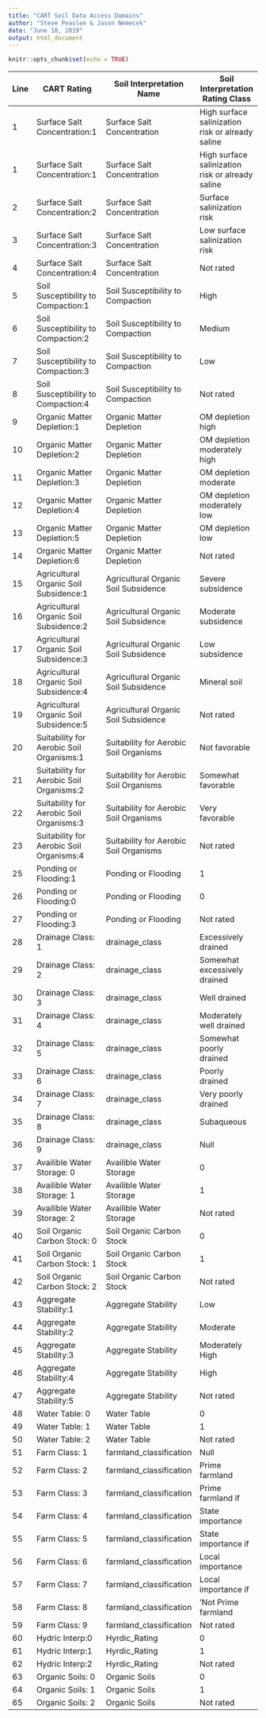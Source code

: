 ---
title: "CART Soil Data Access Domains"
author: "Steve Peaslee & Jason Nemecek"
date: "June 18, 2019"
output: html_document
---

```{r setup, include=FALSE}
knitr::opts_chunk$set(echo = TRUE)
```


|Line|CART Rating                         |Soil Interpretation Name |Soil Interpretation Rating Class |Rating Number |
|----|--------------------------------------|-------------------------|---------------------------------|
|1 |Surface Salt Concentration:1 |Surface Salt Concentration |High surface salinization risk or already saline |1
|1 |Surface Salt Concentration:1 |Surface Salt Concentration |High surface salinization risk or already saline |1|
|2 |Surface Salt Concentration:2 |Surface Salt Concentration |Surface salinization risk |2
|3 |Surface Salt Concentration:3 |Surface Salt Concentration |Low surface salinization risk |3
|4 |Surface Salt Concentration:4 |Surface Salt Concentration |Not rated |4
|5 |Soil Susceptibility to Compaction:1 |Soil Susceptibility to Compaction |High |1
|6 |Soil Susceptibility to Compaction:2 |Soil Susceptibility to Compaction |Medium |2
|7 |Soil Susceptibility to Compaction:3 |Soil Susceptibility to Compaction |Low |3
|8 |Soil Susceptibility to Compaction:4 |Soil Susceptibility to Compaction |Not rated |4
|9 |Organic Matter Depletion:1 |Organic Matter Depletion |OM depletion high |1
|10 |Organic Matter Depletion:2 |Organic Matter Depletion |OM depletion moderately high |2
|11 |Organic Matter Depletion:3 |Organic Matter Depletion |OM depletion moderate |3
|12 |Organic Matter Depletion:4 |Organic Matter Depletion |OM depletion moderately low |4
|13 |Organic Matter Depletion:5 |Organic Matter Depletion |OM depletion low |5
|14 |Organic Matter Depletion:6 |Organic Matter Depletion |Not rated |6
|15 |Agricultural Organic Soil Subsidence:1 |Agricultural Organic Soil Subsidence |Severe subsidence |1
|16 |Agricultural Organic Soil Subsidence:2 |Agricultural Organic Soil Subsidence |Moderate subsidence |2
|17 |Agricultural Organic Soil Subsidence:3 |Agricultural Organic Soil Subsidence |Low subsidence |3
|18 |Agricultural Organic Soil Subsidence:4 |Agricultural Organic Soil Subsidence |Mineral soil |4
|19 |Agricultural Organic Soil Subsidence:5 |Agricultural Organic Soil Subsidence |Not rated |5
|20 |Suitability for Aerobic Soil Organisms:1|Suitability for Aerobic Soil Organisms|Not favorable|    1
|21 |Suitability for Aerobic Soil Organisms:2 |Suitability for Aerobic Soil Organisms   |Somewhat favorable|  2
|22 |Suitability for Aerobic Soil Organisms:3   |Suitability for Aerobic Soil Organisms   |Very favorable |  3
|23 |Suitability for Aerobic Soil Organisms:4 |Suitability for Aerobic Soil Organisms   |Not rated  |  4
|25| Ponding or Flooding:1|Ponding or Flooding|1|1
|26| Ponding or Flooding:0|Ponding or Flooding|0|0
|27| Ponding or Flooding:3|Ponding or Flooding|Not rated |3
|	28	|	Drainage Class: 1	|	drainage_class	|	Excessively drained	|	1
|	29	|	Drainage Class: 2	|	drainage_class	|	Somewhat excessively drained	|	2
|	30	|	Drainage Class: 3	|	drainage_class	|	Well drained	|	3
|	31	|	Drainage Class: 4	|	drainage_class	|	Moderately well drained	|	4
|	32	|	Drainage Class: 5	|	drainage_class	|	Somewhat poorly drained	|	5
|	33	|	Drainage Class: 6	|	drainage_class	|	Poorly drained	|	6
|	34	|	Drainage Class: 7	|	drainage_class	|	Very poorly drained	|	7
|	35	|	Drainage Class: 8	|	drainage_class	|	Subaqueous	|	8
|	36	|	Drainage Class: 9	|	drainage_class	|	Null	|	9
|	37	|	Availible Water Storage: 0	|	Availible Water Storage	|	0	|	0
|	38	|	Availible Water Storage: 1	|	Availible Water Storage	|	1	|	1
|	39	|	Availible Water Storage: 2	|	Availible Water Storage	|	Not rated	|	2
|	40	|	Soil Organic Carbon Stock: 0	|	Soil Organic Carbon Stock	|	0	|	0
|	41	|	Soil Organic Carbon Stock: 1	|	Soil Organic Carbon Stock	|	1	|	1
|	42	|	Soil Organic Carbon Stock: 2	|	Soil Organic Carbon Stock	|	Not rated	|	2
|	43	|	Aggregate Stability:1	|	Aggregate Stability	|	Low	|	1
|	44	|	Aggregate Stability:2	|	Aggregate Stability	|	Moderate	|	2
|	45	|	Aggregate Stability:3	|	Aggregate Stability	|	Moderately High	|	3
|	46	|	Aggregate Stability:4	|	Aggregate Stability	|	High	|	4
|	47	|	Aggregate Stability:5	|	Aggregate Stability	|	Not rated	|	5
|	48	|	Water Table: 0	|	Water Table	|	0	|	0
|	49	|	Water Table: 1	|	Water Table	|	1	|	1
|	50	|	Water Table: 2	|	Water Table	|	Not rated	|	2
|	51	|	Farm Class: 1	|	farmland_classification	|	Null	|	1
|	52	|	Farm Class: 2	|	farmland_classification	|	Prime farmland	|	2
|	53	|	Farm Class: 3	|	farmland_classification	|	Prime farmland if	|	3
|	54	|	Farm Class: 4	|	farmland_classification	|	State importance	|	4
|	55	|	Farm Class: 5	|	farmland_classification	|	State importance if	|	5
|	56	|	Farm Class: 6	|	farmland_classification	|	Local importance	|	6
|	57	|	Farm Class: 7	|	farmland_classification	|	Local importance if	|	7
|	58	|	Farm Class: 8	|	farmland_classification	|	'Not Prime farmland	|	8
|	59	|	Farm Class: 9	|	farmland_classification	|	Not rated	|	9
|	60	|	Hydric Interp:0                                               	|	Hyrdic_Rating	|	0	|	0
|	61	|	Hydric Interp:1	|	Hyrdic_Rating	|	1	|	1
|	62	|	Hydric Interp:2	|	Hyrdic_Rating	|	Not rated	|	2
|	63	|	Organic Soils: 0	|	Organic Soils	|	0	|	0
|	64	|	Organic Soils: 1	|	Organic Soils	|	1	|	1
|	65	|	Organic Soils: 2	|	Organic Soils	|	Not rated	|	2



